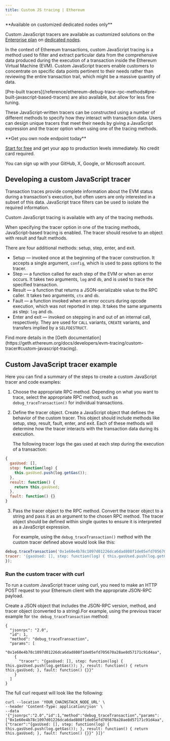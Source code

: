 ---
title: Custom JS tracing | Ethereum
---

<Note>
**Available on customized dedicated nodes only**

Custom JavaScript tracers are available as customized solutions on the [Enterprise plan](https://chainstack.com/pricing/) on [dedicated nodes](/docs/dedicated-node).
</Note>


In the context of Ethereum transactions, custom JavaScript tracing is a method used to filter and extract particular data from the comprehensive data produced during the execution of a transaction inside the Ethereum Virtual Machine (EVM). Custom JavaScript tracers enable customers to concentrate on specific data points pertinent to their needs rather than reviewing the entire transaction trail, which might be a massive quantity of data.

<Note>
[Pre-built tracers](/reference/ethereum-debug-trace-rpc-methods#pre-built-javascript-based-tracers) are also available, but allow for less fine tuning.
</Note>


These JavaScript-written tracers can be constructed using a number of different methods to specify how they interact with transaction data. Users can design unique tracers that meet their needs by giving a JavaScript expression and the tracer option when using one of the tracing methods.

<Check>
**Get you own node endpoint today**

[Start for free](https://console.chainstack.com/) and get your app to production levels immediately. No credit card required.

You can sign up with your GitHub, X, Google, or Microsoft account.
</Check>


## Developing a custom JavaScript tracer

Transaction traces provide complete information about the EVM status during a transaction's execution, but often users are only interested in a subset of this data. JavaScript trace filters can be used to isolate the required information.

<Note>
Custom JavaScript tracing is available with any of the tracing methods.
</Note>


When specifying the tracer option in one of the tracing methods, JavaScript-based tracing is enabled. The tracer should resolve to an object with result and fault methods.

There are four additional methods: setup, step, enter, and exit.

* Setup — invoked once at the beginning of the tracer construction. It accepts a single argument, `config`, which is used to pass options to the tracer.
* Step — a function called for each step of the EVM or when an error occurs. It takes two arguments, `log` and `db`, and is used to trace the specified transaction.
* Result — a function that returns a JSON-serializable value to the RPC caller. It takes two arguments, `ctx` and `db`.
* Fault — a function invoked when an error occurs during opcode execution, which was not reported in step. It takes the same arguments as step: `log` and `db`.
* Enter and exit — invoked on stepping in and out of an internal call, respectively. They are used for `CALL` variants, `CREATE` variants, and transfers implied by a `SELFDESTRUCT`.

<Note>
Find more details in the [Geth documentation](https://geth.ethereum.org/docs/developers/evm-tracing/custom-tracer#custom-javascript-tracing).
</Note>


## Custom JavaScript tracer example

Here you can find a summary of the steps to create a custom JavaScript tracer and code examples:

1. Choose the appropriate RPC method. Depending on what you want to trace, select the appropriate RPC method, such as `debug_traceTransaction()` for individual transactions.
2. Define the tracer object. Create a JavaScript object that defines the behavior of the custom tracer. This object should include methods like setup, step, result, fault, enter, and exit. Each of these methods will determine how the tracer interacts with the transaction data during its execution.

   The following tracer logs the gas used at each step during the execution of a transaction:

```javascript tracer
{
  gasUsed: [],
  step: function(log) {
    this.gasUsed.push(log.getGas());
  },
  result: function() {
    return this.gasUsed;
  },  
  fault: function() {}
}
```

3. Pass the tracer object to the RPC method. Convert the tracer object to a string and pass it as an argument to the chosen RPC method. The tracer object should be defined within single quotes to ensure it is interpreted as a JavaScript expression.

   For example, using the `debug_traceTransaction()` method with the custom tracer defined above would look like this:

```javascript debug_traceTransaction
debug.traceTransaction('0x1e60e4b78c1097d01226dca6dad808f1de05efd705670a28ae8d57171c91d4aa', {
tracer: '{gasUsed: [], step: function(log) { this.gasUsed.push(log.getGas()); }, result: function() { return this.gasUsed; }, fault: function() {}}'
});
```


### Run the custom tracer with curl

To run a custom JavaScript tracer using curl, you need to make an HTTP POST request to your Ethereum client with the appropriate JSON-RPC payload.

Create a JSON object that includes the JSON-RPC version, method, and tracer object (converted to a string).For example, using the previous tracer example for `the debug_traceTransaction` method:

```shell JSON object
{
  "jsonrpc": "2.0",
  "id": 1,
  "method": "debug_traceTransaction",
  "params": [
    "0x1e60e4b78c1097d01226dca6dad808f1de05efd705670a28ae8d57171c91d4aa",
    {
      "tracer": "{gasUsed: [], step: function(log) { this.gasUsed.push(log.getGas()); }, result: function() { return this.gasUsed; }, fault: function() {}}"
    }
  ]
}
```


The full curl request will look like the following:

```shell Custom tracer request
curl --location 'YOUR_CHAINSTACK_NODE_URL' \
--header 'Content-Type: application/json' \
--data '{"jsonrpc":"2.0","id":1,"method":"debug_traceTransaction","params":["0x1e60e4b78c1097d01226dca6dad808f1de05efd705670a28ae8d57171c91d4aa",{"tracer":"{gasUsed: [], step: function(log) { this.gasUsed.push(log.getGas()); }, result: function() { return this.gasUsed; }, fault: function() {}}" }]}'
```
